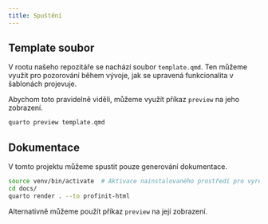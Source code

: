 ```yaml
---
title: Spuštění
---
```


## Template soubor

V rootu našeho repozitáře se nachází soubor `template.qmd`. Ten můžeme využít pro pozorování během vývoje, jak se upravená funkcionalita v šablonách projevuje.

Abychom toto pravidelně viděli, můžeme využít příkaz `preview` na jeho zobrazení.

```.sh
quarto preview template.qmd
```

## Dokumentace

V tomto projektu můžeme spustit pouze generování dokumentace.

```.sh
source venv/bin/activate  # Aktivace nainstalovaného prostředí pro vyrenderování dokumentace.
cd docs/
quarto render . --to profinit-html
```

Alternativně můžeme použít příkaz `preview` na její zobrazení.
